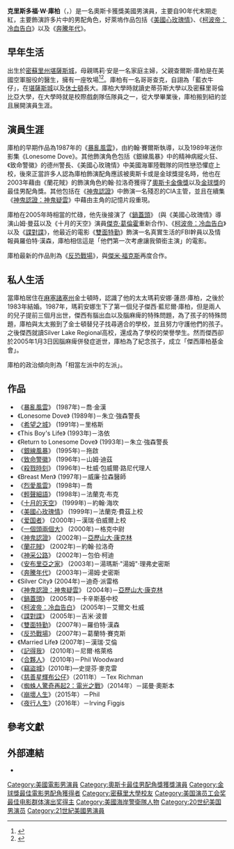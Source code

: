 {{NoteTA
|T=zh-tw:克里斯·庫柏; zh-hk:基斯·谷巴; zh-cn:克里斯·库珀; 
|G1=Movie
|1=zh-tw:庫柏; zh-cn:库珀; zh-hk:谷巴;
|2=zh-tw:克里斯; zh-cn:克里斯; zh-hk:基斯;
|3=zh-tw:克里斯多福; zh-cn:克里斯托弗; zh-hk:基斯杜化;}}
{{藝人
| 姓名          = 克里斯·庫柏
| 類型          = 男演員
| 圖片          = Chris Cooper at the 2009 Tribeca Film Festival.jpg
| 圖片尺寸      = 225px
| 圖片簡介      = 庫柏於2009年
| 原名          = Christopher W. Cooper
| 英文名        = Chris Cooper
| 出生日期      = {{birth date and age|1951|7|9}}
| 出生地點      = [[美國|美國]][[密蘇里州|密蘇里州]][[堪薩斯城|堪薩斯城]]
| 配偶          = {{marriage|瑪莉安娜·蓮昂·庫柏|1983}}
| children=傑西·庫珀（1987年-2005年）
| academyawards='''[[奧斯卡最佳男配角獎|最佳男配角]]'''<br>2002年 《[[蘭花賊|蘭花賊]]》
| goldenglobeawards='''[[金球獎最佳電影男配角|最佳電影男配角]]'''<br>2002年 《[[蘭花賊|蘭花賊]]》
| sagawards='''最佳整體演出'''<br>1999年 《[[美國心玫瑰情|美國心玫瑰情]]》
}}
'''克里斯多福·W·庫柏'''（{{lang-en|Christopher W. Cooper}}，{{bd|1951年|7月9日|||Cooper, Chris}}）是一名奧斯卡獲獎美國男演員，主要自90年代末期走紅，主要飾演許多片中的男配角色，好萊塢作品包括《[[美國心玫瑰情|美國心玫瑰情]]》、《[[柯波帝：冷血告白|柯波帝：冷血告白]]》以及《[[奔騰年代|奔騰年代]]》。

== 早年生活 ==
出生於[[密蘇里州|密蘇里州]][[堪薩斯城|堪薩斯城]]，母親瑪莉·安是一名家庭主婦，父親查爾斯·庫柏是在美國空軍服役的醫生，擁有一座牧場<ref name=obituary>{{cite web|title=Mary Ann Walton Cooper 1925 - 2015 Obituary|work=Muehlebach Funeral Care|url=http://www.muehlebachchapel.com/home/index.cfm/obituaries/view/fh_id/12016/id/3221273|accessdate=21 August 2016|archive-date=2018-10-05|archive-url=https://web.archive.org/web/20181005053346/http://www.muehlebachchapel.com/home/index.cfm/obituaries/view/fh_id/12016/id/3221273|dead-url=no}}</ref><ref name=fr>{{cite web|title=Chris Cooper Biography (1951-)|work=Film Reference|url=http://www.filmreference.com/film/21/Chris-Cooper.html|accessdate=16 August 2016|archive-date=2020-09-15|archive-url=https://web.archive.org/web/20200915025235/http://www.filmreference.com/film/21/Chris-Cooper.html|dead-url=no}}</ref>。庫柏有一名哥哥查克，自詡為「藍衣牛仔」，在[[堪薩斯城|堪薩斯城]]以及[[休士頓|休士頓]]長大。庫柏大學時就讀史蒂芬斯大學以及密蘇里哥倫比亞大學，在大學時就是校際戲劇隊伍隊員之一，從大學畢業後，庫柏搬到紐約並且展開演員生涯。
== 演員生涯 ==
庫柏的早期作品為1987年的《[[暴亂風雲|暴亂風雲]]》，由約翰·賽爾斯執導，以及1989年迷你影集《Lonesome Dove》。其他飾演角色包括《銀線風暴》中的精神病縱火狂、《致命警徽》的德州警長、《美國心玫瑰情》中美國海軍陸戰隊的同性戀恐懼症上校，後來正當許多人認為庫柏飾演配角應該被奧斯卡或是金球獎提名時，他也在2003年藉由《蘭花賊》的飾演角色約翰·拉洛奇獲得了[[奧斯卡金像獎|奧斯卡金像獎]]以及[[金球獎|金球獎]]的最佳男配角獎。其他包括在《[[神鬼認證|神鬼認證]]》中飾演一名殘忍的CIA主管，並且在續集《[[神鬼認證：神鬼疑雲|神鬼認證：神鬼疑雲]]》中藉由主角的記憶片段重現。

庫柏在2005年時相當的忙碌，他先後接演了《[[鍋蓋頭|鍋蓋頭]]》 (與《美國心玫瑰情》導演山姆·曼茲以及《十月的天空》演員[[傑克·葛倫霍|傑克·葛倫霍]]重新合作)、《[[柯波帝：冷血告白|柯波帝：冷血告白]]》以及《[[諜對諜|諜對諜]]》，他最近的電影《[[雙面特勤|雙面特勤]]》飾演一名真實生活的FBI幹員以及情報員羅伯特·漢森，庫柏相信這是「他們第一次考慮讓我領銜主演」的電影。

庫柏最新的作品則為《[[反恐戰場|反恐戰場]]》，與[[傑米·福克斯|傑米·福克斯]]再度合作。

== 私人生活 ==
當庫柏居住在[[麻塞諸塞州|麻塞諸塞州]]金士頓時，認識了他的太太瑪莉安娜·蓮昂·庫柏，之後於1983年結婚。1987年，瑪莉安娜生下了第一個兒子傑西·藍尼爾·庫柏，但是兩人的兒子提前三個月出世，傑西有腦出血以及腦麻痺的特殊問題，為了孩子的特殊問題，庫柏與太太搬到了金士頓替兒子找尋適合的學校，並且努力守護他們的孩子。之後傑西就讀Silver Lake Regional高校，還成為了學校的榮譽學生。然而傑西卻於2005年1月3日因腦麻痺併發症逝世，庫柏為了紀念孩子，成立「傑西庫柏基金會」。

庫柏的政治傾向則為「相當左派中的左派」。

== 作品 ==
* 《[[暴亂風雲|暴亂風雲]]》 (1987年)－喬·金漢
* 《Lonesome Dove》 (1989年)－朱立·強森警長
* 《[[希望之城|希望之城]]》 (1991年)－里格斯
* 《This Boy's Life》 (1993年)－洛依
* 《Return to Lonesome Dove》 (1993年)－朱立·強森警長
* 《[[銀線風暴|銀線風暴]]》 (1995年)－拖啟
* 《[[致命警徽|致命警徽]]》 (1996年)－山姆·迪茲
* 《[[殺戮時刻|殺戮時刻]]》 (1996年)－杜威·包威爾·路尼代理人
* 《Breast Men》 (1997年)－威廉·拉森醫師
* 《[[烈愛風雲|烈愛風雲]]》 (1998年)－喬
* 《[[輕聲細語|輕聲細語]]》 (1998年)－法蘭克·布克
* 《[[十月的天空|十月的天空]]》 (1999年)－約翰·海坎
* 《[[美國心玫瑰情|美國心玫瑰情]]》 (1999年)－法蘭克·費茲上校
* 《[[孤軍雄心|爱国者]]》 (2000年)－漢瑞·伯威爾上校
* 《[[一個頭兩個大|一個頭兩個大]]》 (2000年)－格克中尉
* 《[[神鬼認證|神鬼認證]]》 (2002年)－[[亞歷山大·康克林|亞歷山大·康克林]]
* 《[[蘭花賊|蘭花賊]]》 (2002年)－約翰·拉洛奇
* 《[[神采公路|神采公路]]》 (2002年)－包伯·柯迪
* 《[[安布里亞之家|安布里亞之家]]》 (2003年)－湯瑪斯·"湯姆"·理弗史密斯
* 《[[奔騰年代|奔騰年代]]》 (2003年)－湯姆·史密斯
* 《Silver City》 (2004年)－迪奇·派雷格
* 《[[神鬼認證：神鬼疑雲|神鬼認證：神鬼疑雲]]》 (2004年)－[[亞歷山大·康克林|亞歷山大·康克林]]
* 《[[鍋蓋頭|鍋蓋頭]]》 (2005年)－卡辛斯基中校
* 《[[柯波帝：冷血告白|柯波帝：冷血告白]]》 (2005年)－艾爾文·杜威
* 《[[諜對諜|諜對諜]]》 (2005年)－吉米·波普
* 《[[雙面特勤|雙面特勤]]》 (2007年)－羅伯特·漢森
* 《[[反恐戰場|反恐戰場]]》 (2007年)－葛蘭特·賽克斯
* 《Married Life》 (2007年)－漢瑞·艾倫
* 《[[記得我|記得我]]》 (2010年)－尼爾·格萊格
* 《[[合夥人|合夥人]]》 (2010年)－Phil Woodward
* 《[[竊盜城|竊盜城]]》(2010年)—史提芬·麥克雷
*《[[慈善星輝布公仔|慈善星輝布公仔]]》（2011年）－Tex Richman
*《[[蜘蛛人驚奇再起2：電光之戰|蜘蛛人驚奇再起2：電光之戰]]》（2014年）－諾曼·奧斯本
*《[[崩壞人生|崩壞人生]]》（2015年）－Phil
*《[[夜行人生|夜行人生]]》（2016年）－Irving Figgis

==參考文獻==
{{Reflist}}

== 外部連結 ==
* {{imdb name|id=0177933}}
{{start box}}
{{s-awards}}
{{succession prize box |[[吉姆·布洛班特|吉姆·布洛班特]]<br />《[[長路將盡|長路將盡]]》| [[提姆·羅賓斯|提姆·羅賓斯]]<br />《[[神秘河流|神秘河流]]》|[[奧斯卡最佳男配角獎|奧斯卡最佳男配角獎]]|2002年<br />《[[蘭花賊|蘭花賊]]》}}
{{end}}

{{奥斯卡最佳男配角奖_(2001–2020)}}
{{金球獎最佳電影男配角}}
{{評論家選擇電影獎最佳男配角}}
{{1995至2000年美国演员工会奖最佳电影群体演出奖}}
{{国家评论协会最佳男配角}}
{{Authority control}}
{{DEFAULTSORT:Cooper, Chris}}

[[Category:美國電影男演員|Category:美國電影男演員]]
[[Category:奧斯卡最佳男配角獎獲獎演員|Category:奧斯卡最佳男配角獎獲獎演員]]
[[Category:金球獎最佳電影男配角獲得者|Category:金球獎最佳電影男配角獲得者]]
[[Category:密蘇里大學校友|Category:密蘇里大學校友]]
[[Category:美国演员工会奖最佳电影群体演出奖得主|Category:美国演员工会奖最佳电影群体演出奖得主]]
[[Category:美國海岸警衛隊人物|Category:美國海岸警衛隊人物]]
[[Category:20世纪美国男演员|Category:20世纪美国男演员]]
[[Category:21世紀美國男演員|Category:21世紀美國男演員]]